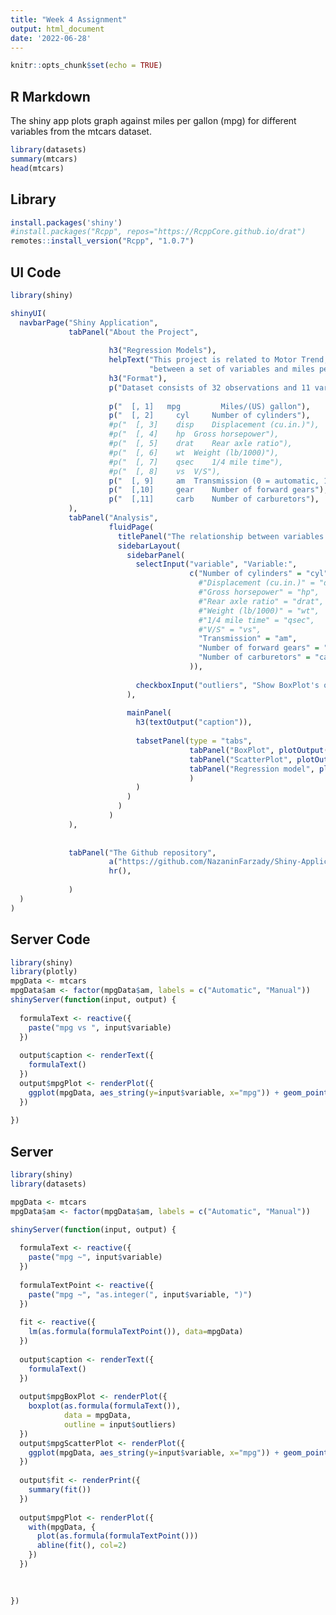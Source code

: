 ---
title: "Week 4 Assignment"
output: html_document
date: '2022-06-28'
---

```{r setup, include=FALSE}
knitr::opts_chunk$set(echo = TRUE)
```

## R Markdown

The shiny app plots graph against miles per gallon (mpg) for different variables from the mtcars dataset.

```{r mtcars}
library(datasets)
summary(mtcars)
head(mtcars)
```

## Library

```{r}
install.packages('shiny')
#install.packages("Rcpp", repos="https://RcppCore.github.io/drat")
remotes::install_version("Rcpp", "1.0.7")
```

## UI Code

```{r echo=TRUE}
library(shiny)

shinyUI(
  navbarPage("Shiny Application",
             tabPanel("About the Project",
                      
                      h3("Regression Models"),
                      helpText("This project is related to Motor Trend, a data set of cars collection, the main goal is exploring the relationship",
                               "between a set of variables and miles per gallon (MPG) (as dependent variable). The main questions are: Which transmission group -automatic or manual- is better for MPG. Quantify the MPG difference between automatic and manual transmissions"),
                      h3("Format"),
                      p("Dataset consists of 32 observations and 11 variables."),
                      
                      p("  [, 1]   mpg         Miles/(US) gallon"),
                      p("  [, 2]	 cyl	 Number of cylinders"),
                      #p("  [, 3]	 disp	 Displacement (cu.in.)"),
                      #p("  [, 4]	 hp	 Gross horsepower"),
                      #p("  [, 5]	 drat	 Rear axle ratio"),
                      #p("  [, 6]	 wt	 Weight (lb/1000)"),
                      #p("  [, 7]	 qsec	 1/4 mile time"),
                      #p("  [, 8]	 vs	 V/S"),
                      p("  [, 9]	 am	 Transmission (0 = automatic, 1 = manual)"),
                      p("  [,10]	 gear	 Number of forward gears"),
                      p("  [,11]	 carb	 Number of carburetors"),
             ),
             tabPanel("Analysis",
                      fluidPage(
                        titlePanel("The relationship between variables and miles per gallon (MPG)"),
                        sidebarLayout(
                          sidebarPanel(
                            selectInput("variable", "Variable:",
                                        c("Number of cylinders" = "cyl",
                                          #"Displacement (cu.in.)" = "disp",
                                          #"Gross horsepower" = "hp",
                                          #"Rear axle ratio" = "drat",
                                          #"Weight (lb/1000)" = "wt",
                                          #"1/4 mile time" = "qsec",
                                          #"V/S" = "vs",
                                          "Transmission" = "am",
                                          "Number of forward gears" = "gear",
                                          "Number of carburetors" = "carb"
                                        )),
                            
                            checkboxInput("outliers", "Show BoxPlot's outliers", FALSE)
                          ),
                          
                          mainPanel(
                            h3(textOutput("caption")),
                            
                            tabsetPanel(type = "tabs", 
                                        tabPanel("BoxPlot", plotOutput("mpgBoxPlot")),
                                        tabPanel("ScatterPlot", plotOutput("mpgScatterPlot")),
                                        tabPanel("Regression model", plotOutput("mpgPlot"),verbatimTextOutput("fit"),
                                        )
                            )
                          )
                        )
                      )
             ),
             
           
             tabPanel("The Github repository",
                      a("https://github.com/NazaninFarzady/Shiny-Application-and-Reproducible-Pitch"),
                      hr(),
                      
             )
  )
)
```

## Server Code

```{r echo=TRUE, warning=FALSE, message=FALSE, eval=FALSE}
library(shiny)
library(plotly)
mpgData <- mtcars
mpgData$am <- factor(mpgData$am, labels = c("Automatic", "Manual"))
shinyServer(function(input, output) {
  
  formulaText <- reactive({
    paste("mpg vs ", input$variable)
  })
  
  output$caption <- renderText({
    formulaText()
  })
  output$mpgPlot <- renderPlot({
    ggplot(mpgData, aes_string(y=input$variable, x="mpg")) + geom_point()
  })
  
})
```


## Server

```{r echo = TRUE}
library(shiny)
library(datasets)

mpgData <- mtcars
mpgData$am <- factor(mpgData$am, labels = c("Automatic", "Manual"))

shinyServer(function(input, output) {
  
  formulaText <- reactive({
    paste("mpg ~", input$variable)
  })
  
  formulaTextPoint <- reactive({
    paste("mpg ~", "as.integer(", input$variable, ")")
  })
  
  fit <- reactive({
    lm(as.formula(formulaTextPoint()), data=mpgData)
  })
  
  output$caption <- renderText({
    formulaText()
  })
  
  output$mpgBoxPlot <- renderPlot({
    boxplot(as.formula(formulaText()), 
            data = mpgData,
            outline = input$outliers)
  })
  output$mpgScatterPlot <- renderPlot({
    ggplot(mpgData, aes_string(y=input$variable, x="mpg")) + geom_point()
  })
  
  output$fit <- renderPrint({
    summary(fit())
  })
  
  output$mpgPlot <- renderPlot({
    with(mpgData, {
      plot(as.formula(formulaTextPoint()))
      abline(fit(), col=2)
    })
  })
  

  
})

```

